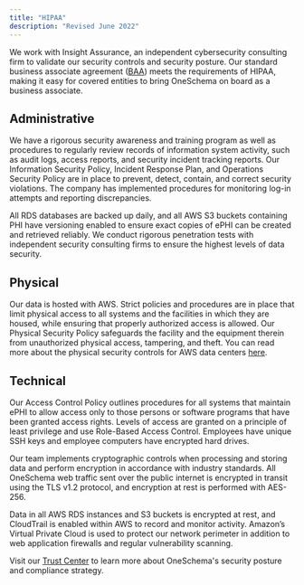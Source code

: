 ```yaml
---
title: "HIPAA"
description: "Revised June 2022"
---
```


We work with Insight Assurance, an independent cybersecurity consulting firm to validate our security controls and security posture. Our standard business associate agreement ([BAA](https://www.oneschema.co/baa-page)) meets the requirements of HIPAA, making it easy for covered entities to bring OneSchema on board as a business associate.

## Administrative

We have a rigorous security awareness and training program as well as procedures to regularly review records of information system activity, such as audit logs, access reports, and security incident tracking reports. Our Information Security Policy, Incident Response Plan, and Operations Security Policy are in place to prevent, detect, contain, and correct security violations. The company has implemented procedures for monitoring log-in attempts and reporting discrepancies.

All RDS databases are backed up daily, and all AWS S3 buckets containing PHI have versioning enabled to ensure exact copies of ePHI can be created and retrieved reliably. We conduct rigorous penetration tests with independent security consulting firms to ensure the highest levels of data security.

## Physical

Our data is hosted with AWS. Strict policies and procedures are in place that limit physical access to all systems and the facilities in which they are housed, while ensuring that properly authorized access is allowed. Our Physical Security Policy safeguards the facility and the equipment therein from unauthorized physical access, tampering, and theft. You can read more about the physical security controls for AWS data centers [here](https://aws.amazon.com/compliance/data-center/controls).

## Technical

Our Access Control Policy outlines procedures for all systems that maintain ePHI to allow access only to those persons or software programs that have been granted access rights. Levels of access are granted on a principle of least privilege and use Role-Based Access Control. Employees have unique SSH keys and employee computers have encrypted hard drives.

Our team implements cryptographic controls when processing and storing data and perform encryption in accordance with industry standards. All OneSchema web traffic sent over the public internet is encrypted in transit using the TLS v1.2 protocol, and encryption at rest is performed with AES-256.

Data in all AWS RDS instances and S3 buckets is encrypted at rest, and CloudTrail is enabled within AWS to record and monitor activity. Amazon’s Virtual Private Cloud is used to protect our network perimeter in addition to web application firewalls and regular vulnerability scanning.

Visit our [Trust Center](https://app.vanta.com/oneschema/trust/cfdu8ue4eyx4gy3ijz9dx) to learn more about OneSchema's security posture and compliance strategy.